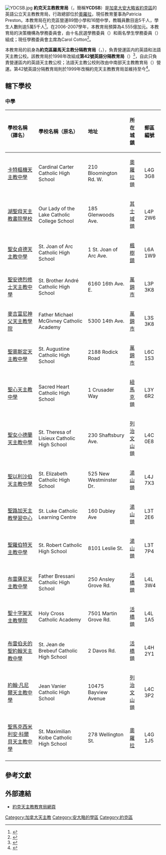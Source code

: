 [[File:YDCSB.jpg|thumb]]
'''約克天主教教育局'''（{{lang-en|'''York Catholic District School Board'''}}，簡稱'''YCDSB'''）是[[加拿大|加拿大]][[安大略省|安大略省]][[約克區|約克區]]的英語公立天主教教育局，行政總部位於[[奧羅拉_(安大略省)|奧羅拉]]，現任教育董事為Patricia Preston。本教育局在約克區營運89間小學和16間中學，教職員數目逾5千人，學生人數則逾5萬5千人<ref name="">{{Cite web
 |url         = http://www.ycdsb.ca/about/default.htm
 |title       = About York Catholic
 |publisher   = York Catholic District School Board
 |accessdate  = 2016-03-27
 |deadurl     = yes
 |archiveurl  = https://web.archive.org/web/20160402154551/http://www.ycdsb.ca/about/default.htm
 |archivedate = 2016-04-02
}}</ref>。在2006-2007學年，本教育局預算為4.555億加元。本教育局的決策機構為學務委員會，由十名民選學務委員（{{lang|en|trustee}}）和兩名學生學務委員（{{lang|en|student trustee}}）組成；現任學務委員會主席為Carol Cotton<ref name="BoardTrustees">{{cite web | url=http://www.ycdsb.ca/trustees/default.htm | title=Board Trustees | accessdate=2016-03-27 | archive-date=2016-03-26 | archive-url=https://web.archive.org/web/20160326065503/http://www.ycdsb.ca/trustees/default.htm | dead-url=no }}</ref>。

本教育局的前身為'''約克區羅馬天主教分隔教育局'''（{{lang-en|York Region Roman Catholic Separate School Board}}，{{lang-fr|Conseil des écoles séparées catholiques de la région de York}}），負責營運區内的英語和法語天主教公校。該教育局於1998年改組成'''第42號英語分隔教育局'''（{{lang|en|English-language Separate District School Board No. 42}}）<ref>{{cite web | url=https://www.ontario.ca/laws/regulation/970460 | title=O. Reg. 460/97: TRANSITION FROM OLD BOARDS TO DISTRICT SCHOOL BOARDS | publisher=安大略省政府 | accessdate=2016-03-27 | archive-date=2016-04-16 | archive-url=https://web.archive.org/web/20160416071120/https://www.ontario.ca/laws/regulation/970460 | dead-url=no }}</ref>，自此只負責營運區内的英語天主教公校；法語天主教公校則改由中南部天主教教育局（{{lang|fr|Conseil scolaire de district catholique Centre-Sud}}）營運。第42號英語分隔教育局則於1999年改稱約克天主教教育局並維持至今<ref>{{cite web |title=Ontario Regulation 107/08 |url=http://www.e-laws.gov.on.ca/html/source/regs/english/2008/elaws_src_regs_r08107_e.htm |work=e-Laws |publisher=安大略省政府 |accessdate=2016-03-27 |archive-date=2014-03-06 |archive-url=https://web.archive.org/web/20140306075757/http://www.e-laws.gov.on.ca/html/source/regs/english/2008/elaws_src_regs_r08107_e.htm |dead-url=no }}</ref>。

==轄下學校==
===中學===
{| class="wikitable"
|-
! style="text-align: left" | 學校名稱（譯名）
! style="text-align: left" | 學校名稱（原名）
! style="text-align: left" | 地址
! style="text-align: left" | 所在城鎮
! style="text-align: left" | 郵區編號
|-
|[[卡特樞機天主教中學|卡特樞機天主教中學]]
|Cardinal Carter Catholic High School
|210 Bloomington Rd. W.
|[[奧羅拉_(安大略省)|奧羅拉]]鎮
|L4G 3G8
|-
|[[湖聖母天主教書院學校|湖聖母天主教書院學校]]
|Our Lady of the Lake Catholic College School
|185 Glenwoods Ave.
|[[其士域_(安大略省)|其士域]]鎮
|L4P 2W6
|-
|[[聖女貞德天主教中學|聖女貞德天主教中學]]
|St. Joan of Arc Catholic High School
|1 St. Joan of Arc Ave.
|[[楓樹鎮_(安大略省)|楓樹鎮]]
|L6A 1W9
|-
|[[聖安德烈修士天主教中學|聖安德烈修士天主教中學]]
|St. Brother André Catholic High School
|6160 16th Ave. E.
|[[萬錦市|萬錦市]]
|L3P 3K8
|-
|[[麥吉富尼神父天主教學院|麥吉富尼神父天主教學院]]
|Father Michael McGivney Catholic Academy
|5300 14th Ave.
|[[萬錦市|萬錦市]]
|L3S 3K8
|-
|[[聖奧斯定天主教中學|聖奧斯定天主教中學]]
|St. Augustine Catholic High School
|2188 Rodick Road
|[[萬錦市|萬錦市]]
|L6C 1S3
|-
|[[聖心天主教中學|聖心天主教中學]]
|Sacred Heart Catholic High School
|1 Crusader Way
|[[紐馬克特_(安大略省)|紐馬克]]鎮
|L3Y 6R2
|-
|[[聖女小德蘭天主教中學|聖女小德蘭天主教中學]]
|St. Theresa of Lisieux Catholic High School
|230 Shaftsbury Ave.
|[[列治文山|列治文山]]鎮
|L4C 0E8
|-
|[[聖以利沙伯天主教中學|聖以利沙伯天主教中學]]
|St. Elizabeth Catholic High School
|525 New Westminster Dr.
|[[湯山_(安大略)|湯山]]鎮
|L4J 7X3
|-
|[[聖路加天主教學習中心|聖路加天主教學習中心]]
|St. Luke Catholic Learning Centre
|160 Dubley Ave
|[[湯山_(安大略)|湯山]]鎮
|L3T 2E6
|-
|[[聖羅伯特天主教中學|聖羅伯特天主教中學]]
|St. Robert Catholic High School
|8101 Leslie St.
|[[湯山_(安大略)|湯山]]鎮
|L3T 7P4
|-
|[[布雷薩尼天主教中學|布雷薩尼天主教中學]]
|Father Bressani Catholic High School
|250 Ansley Grove Rd.
|[[活橋_(安大略)|活橋]]鎮
|L4L 3W4
|-
|[[聖十字架天主教學院|聖十字架天主教學院]]
|Holy Cross Catholic Academy
|7501 Martin Grove Rd.
|[[活橋_(安大略)|活橋]]鎮
|L4L 1A5
|-
|[[布雷伯夫的聖約翰天主教中學|布雷伯夫的聖約翰天主教中學]]
|St. Jean de Brebeuf Catholic High School
|2 Davos Rd.
|[[活橋_(安大略)|活橋]]鎮
|L4H 2Y1
|-
|[[約翰·凡尼爾天主教中學|約翰·凡尼爾天主教中學]]
|Jean Vanier Catholic High School
|10475 Bayview Avenue
|[[列治文山|列治文山]]鎮
|L4C 3P2
|-
|[[聖馬克西米利安·科爾貝天主教中學|聖馬克西米利安·科爾貝天主教中學]]
|St. Maximilian Kolbe Catholic High School
|278 Wellington St.
|[[奧羅拉_(安大略省)|奧羅拉]]
|L4G 1J5
|-
|}

==參考文獻==
{{Reflist}}

==外部連結==
{{commonscat|York Catholic District School Board}}
* [http://www.ycdsb.ca  約克天主教教育局網頁] {{Wayback|url=http://www.ycdsb.ca/ |date=20160112220414 }}

[[Category:加拿大天主教|Category:加拿大天主教]]
[[Category:安大略的學區|Category:安大略的學區]]
[[Category:約克區|Category:約克區]]